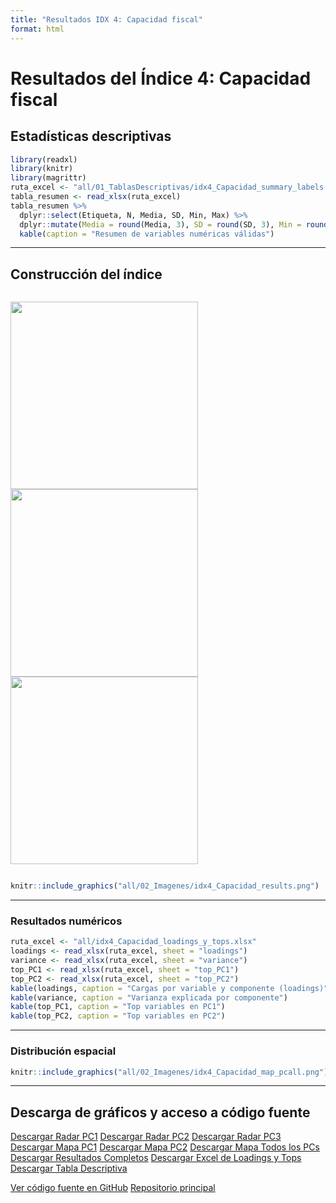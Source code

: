 ```yaml
---
title: "Resultados IDX 4: Capacidad fiscal"
format: html
---
```


# Resultados del Índice 4: Capacidad fiscal

## Estadísticas descriptivas

```r
library(readxl)
library(knitr)
library(magrittr)
ruta_excel <- "all/01_TablasDescriptivas/idx4_Capacidad_summary_labels.xlsx"
tabla_resumen <- read_xlsx(ruta_excel)
tabla_resumen %>%
  dplyr::select(Etiqueta, N, Media, SD, Min, Max) %>%
  dplyr::mutate(Media = round(Media, 3), SD = round(SD, 3), Min = round(Min, 3), Max = round(Max, 3)) %>%
  kable(caption = "Resumen de variables numéricas válidas")
```

---

## Construcción del índice

<div style="display: flex; gap: 10px; justify-content: center; align-items: center;">
  <img src="all/idx4_Capacidad_radar_PC1.png" width="300px" />
  <img src="all/idx4_Capacidad_radar_PC2.png" width="300px" />
  <img src="all/idx4_Capacidad_radar_PC3.png" width="300px" />
</div>

```r
knitr::include_graphics("all/02_Imagenes/idx4_Capacidad_results.png")
```

---

### Resultados numéricos

```r
ruta_excel <- "all/idx4_Capacidad_loadings_y_tops.xlsx"
loadings <- read_xlsx(ruta_excel, sheet = "loadings")
variance <- read_xlsx(ruta_excel, sheet = "variance")
top_PC1 <- read_xlsx(ruta_excel, sheet = "top_PC1")
top_PC2 <- read_xlsx(ruta_excel, sheet = "top_PC2")
kable(loadings, caption = "Cargas por variable y componente (loadings)")
kable(variance, caption = "Varianza explicada por componente")
kable(top_PC1, caption = "Top variables en PC1")
kable(top_PC2, caption = "Top variables en PC2")
```

---

### Distribución espacial

```r
knitr::include_graphics("all/02_Imagenes/idx4_Capacidad_map_pcall.png")
```

---

## Descarga de gráficos y acceso a código fuente

<div class="btn-group" role="group">
  <a href="all/idx4_Capacidad_radar_PC1.png" class="btn btn-primary" download>Descargar Radar PC1</a>
  <a href="all/idx4_Capacidad_radar_PC2.png" class="btn btn-primary" download>Descargar Radar PC2</a>
  <a href="all/idx4_Capacidad_radar_PC3.png" class="btn btn-primary" download>Descargar Radar PC3</a>
  <a href="all/02_Imagenes/idx4_Capacidad_map_pc1.png" class="btn btn-info" download>Descargar Mapa PC1</a>
  <a href="all/02_Imagenes/idx4_Capacidad_map_pc2.png" class="btn btn-info" download>Descargar Mapa PC2</a>
  <a href="all/02_Imagenes/idx4_Capacidad_map_pcall.png" class="btn btn-info" download>Descargar Mapa Todos los PCs</a>
  <a href="all/02_Imagenes/idx4_Capacidad_results.png" class="btn btn-success" download>Descargar Resultados Completos</a>
  <a href="all/idx4_Capacidad_loadings_y_tops.xlsx" class="btn btn-warning" download>Descargar Excel de Loadings y Tops</a>
  <a href="all/01_TablasDescriptivas/idx4_Capacidad_summary_labels.xlsx" class="btn btn-warning" download>Descargar Tabla Descriptiva</a>
</div>

<div class="btn-group" role="group">
  <a href="https://github.com/jcmunozmora/pulso_antioquia/tree/main/02_Code/AUX_Functions.R" class="btn btn-dark" target="_blank">Ver código fuente en GitHub</a>
  <a href="https://github.com/jcmunozmora/pulso_antioquia" class="btn btn-dark" target="_blank">Repositorio principal</a>
</div>
